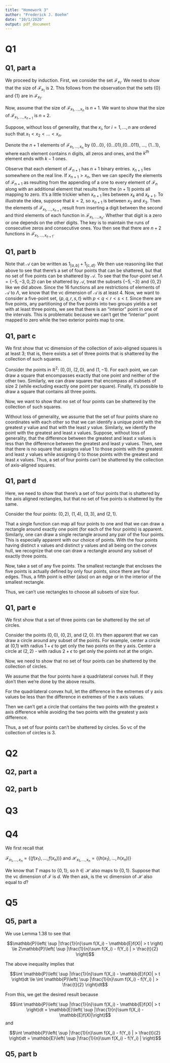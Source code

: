 ```yaml
---
title: "Homework 3"
author: "Frederick J. Boehm"
date: "10/1/2020"
output: pdf_document
---
```


# Q1

## Q1, part a

We proceed by induction. First, we consider the set $\mathcal{F}_{x_1}$. We need to show that the size of $\mathcal{F}_{x_1}$ is 2. This follows from the observation that the sets $\{0\}$ and $\{1\}$ are in $\mathcal{F}_{x_1}$. 

Now, assume that the size of $\mathcal{F}_{x_1,\ldots, x_n}$ is $n+1$. 
We want to show that the size of $\mathcal{F}_{x_1,\ldots, x_{n+1}}$ is $n + 2$. 

Suppose, without loss of generality, that the $x_i$, for $i = 1, \ldots, n$ are ordered such that $x_1 < x_2 < \ldots < x_n$.  

Denote the $n + 1$ elements of $\mathcal{F}_{x_1, \ldots, x_n}$ by $\{0\ldots 0\}$, $\{0\ldots 0 1\}$,$\{0\ldots 0 11\}$, ..., $\{1\ldots 1\}$, where each element contains $n$ digits, all zeros and ones, and the $k^{th}$ element ends with $k-1$ ones.

Observe that each element of $\mathcal{F}_{n + 1}$ has $n + 1$ binary entries. $x_{n + 1}$ lies somewhere on the real line. If $x_{n +1} > x_n$, then we can specify the elements of $\mathcal{F}_{n + 1}$ as resulting from the appending of a one to every element of $\mathcal{F}_{n}$ along with an additional element that results from the $(n+1)$ points all mapping to zero. It's a little trickier when $x_{n + 1}$ lies between $x_{k}$ and $x_{k + 1}$. To illustrate the idea, suppose that $k = 2$, so $x_{n + 1}$ is between $x_2$ and $x_3$. Then the elements of $\mathcal{F}_{x_1, \ldots, x_{n + 1}}$ result from inserting a digit between the second and third elements of each function in $\mathcal{F}_{x_1, \ldots, x_n}$. Whether that digit is a zero or one depends on the other digits. The key is to maintain the runs of consecutive zeros and consecutive ones. You then see that there are $n + 2$ functions in $\mathcal{F}_{x_1, \ldots, x_{n + 1}}$.  


## Q1, part b

Note that $\mathcal{A}$ can be written as $1_{[a,b]} + 1_{[c,d]}$. 
We then use reasoning like that above to see that there's a set of four points that can be shattered, but that no set of five points can be shattered by $\mathcal{A}$.
To see that the four-point set $\Lambda = \{-5, -3, 0, 2 \}$ can be shattered by $\mathcal{A}$, treat the subsets $\{-5, -3\}$ and $\{0,2\}$ like we did above. 
Since the 16 functions all are restrictions of elements of $\mathcal{A}$ to $\Lambda$, we know that the vc dimension of $\mathcal{A}$ is at least 4. 
Now, we want to consider a five-point set, $\{p, q, r, s, t\}$ with $p < q < r< s< t$. Since there are five points, 
any partitioning of the five points into two groups yields 
a set with at least three points, we see that there is an "interior" point in one of the intervals. 
This is problematic because we can't get the "interior" point mapped to zero while the two exterior points map to one.





## Q1, part c

We first show that vc dimension of the collection of axis-aligned squares is at least 3; that is, there exists a set of three points that is shattered by the collection of such squares.

Consider the points in $\mathbb{R} ^ 2$: $(0,0)$, $(2,0)$, and $(1, -1)$. For each point, we can draw a square that encompasses exactly that one point and neither of the other two. Similarly, we can draw squares that encompass all subsets of size 2 (while excluding exactly one point per square). Finally, it's possible to draw a square that contains all three points.

Now, we want to show that no set of four points can be shattered by the collection of such squares.

Without loss of generality, we assume that the set of four points share no coordinates with each other so that we can identify a unique point with the greatest $y$ value and that with the least $y$ value. Similarly, we identify the point with the greatest and least $x$ values. Suppose, without loss of generality, that the difference between the greatest and least $x$ values is less than the difference between the greatest and least $y$ values. Then, see that there is no square that assigns value 1 to those points with the greatest and least $y$ values while assigning 0 to those points with the greatest and least $x$ values. Thus, a set of four points can't be shattered by the collection of axis-aligned squares.




## Q1, part d

Here, we need to show that there's a set of four points that is shattered by the 
axis aligned rectangles, but that no set of five points is shattered by the same.

Consider the four points: $(0,2)$, $(1, 4)$, $(3,3)$, and $(2, 1)$.

That a single function can map all four points to one and that we can draw a rectangle around exactly one point (for each of the four points) is apparent. Similarly, one can draw a single rectangle around any pair of the four points. This is especially apparent with our choice of points. With the four points having distinct x values and distinct y values and all being on the convex hull, we recognize that one can draw a rectangle around any subset of exactly three points. 

Now, take a set of any five points. The smallest rectangle that encloses the five points
is actually defined by only four points, since there are four edges. Thus, a fifth 
point is either (also) on an edge or in the interior of the smallest rectangle. 

Thus, we can't use rectangles to choose all subsets of size four. 



## Q1, part e

We first show that a set of three points can be shattered by the set of circles. 

Consider the points $(0,0)$, $(0,2)$, and $(2,0)$. It's then apparent that we can draw a circle around any subset of the points. For example, center a circle at (0,1) with radius $1 + \epsilon$ to get only the two points on the y axis. Center a circle at $(2,2)$ - with radius $2 + \epsilon$ to get only the points not at the origin. 

Now, we need to show that no set of four points can be shattered by the collection of circles.

We assume that the four points have a quadrilateral convex hull. If they don't then we're done by the above results.

For the quadrilateral convex hull, let the difference in the extremes of y axis values be less than the difference in extremes of the x axis values. 

Then we can't get a circle that contains the two points with the greatest x axis difference while avoiding the two points with the greatest y axis difference. 

Thus, a set of four points can't be shattered by circles. So vc of the collection of circles is 3.







# Q2

## Q2, part a


## Q2, part b

# Q3




# Q4

We first recall that 

$\mathcal{F}_{x_1, \ldots, x_n} = \{(f(x_1), \ldots, f(x_n)) \}$ and 
$\mathcal{H}_{x_1, \ldots, x_n} = \{(h(x_1), \ldots, h(x_n)) \}$

We know that $T$ maps to $\{0, 1\}$, so $h\in \mathcal{H}$ also maps to $\{0,1\}$. 
Suppose that the vc dimension of $\mathcal{F}$ is $d$. 
We then ask, is the vc dimension of $\mathcal{H}$ also equal to $d$? 



# Q5

## Q5, part a

We use Lemma 1.38 to see that 

$$\mathbb{P}\left( \sup |\frac{1}{n}\sum f(X_i) - 
\mathbb{E}f(X)| > t \right) \le 2\mathbb{P}\left( \sup |\frac{1}{n}\sum f(X_i) - f(Y_i) | > \frac{t}{2} \right)$$

The above inequality implies that 

$$\int \mathbb{P}\left( \sup |\frac{1}{n}\sum f(X_i) - 
\mathbb{E}f(X)| > t \right)dt  \le \int \mathbb{P}\left( \sup |\frac{1}{n}\sum f(X_i) - f(Y_i) | > \frac{t}{2} \right)dt$$

From this, we get the desired result because 

$$\int \mathbb{P}\left( \sup |\frac{1}{n}\sum f(X_i) - 
\mathbb{E}f(X)| > t \right)dt = \mathbb{E}\left( \sup |\frac{1}{n}\sum f(X_i) - 
\mathbb{E}f(X)|\right)$$
and 

$$\int \mathbb{P}\left( \sup |\frac{1}{n}\sum f(X_i) - f(Y_i) | > \frac{t}{2} \right)dt = \mathbb{E}\left( \sup |\frac{1}{n}\sum f(X_i) - f(Y_i) | \right)$$


## Q5, part b


